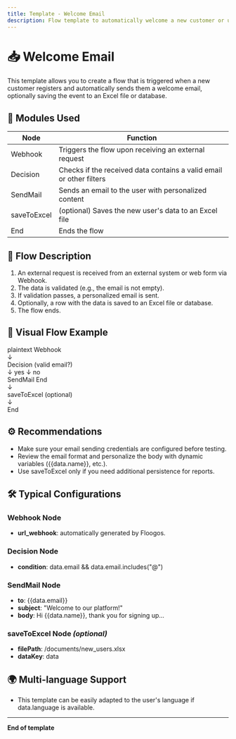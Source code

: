 ```yaml
---
title: Template - Welcome Email
description: Flow template to automatically welcome a new customer or user.
---
```


# 📥 Welcome Email

This template allows you to create a flow that is triggered when a new customer registers and automatically sends them a welcome email, optionally saving the event to an Excel file or database.

## 🧩 Modules Used

| Node         | Function                                                              |
|--------------|-----------------------------------------------------------------------|
| Webhook      | Triggers the flow upon receiving an external request                 |
| Decision     | Checks if the received data contains a valid email or other filters  |
| SendMail     | Sends an email to the user with personalized content                 |
| saveToExcel  | (optional) Saves the new user's data to an Excel file                |
| End          | Ends the flow                                                         |

## 📝 Flow Description
1. An external request is received from an external system or web form via Webhook.
2. The data is validated (e.g., the email is not empty).
3. If validation passes, a personalized email is sent.
4. Optionally, a row with the data is saved to an Excel file or database.
5. The flow ends.

## 📄 Visual Flow Example
plaintext
Webhook  
   ↓  
Decision (valid email?)  
   ↓ yes              ↓ no  
SendMail           End  
   ↓  
saveToExcel (optional)  
   ↓  
End

## ⚙️ Recommendations
- Make sure your email sending credentials are configured before testing.
- Review the email format and personalize the body with dynamic variables ({{data.name}}, etc.).
- Use saveToExcel only if you need additional persistence for reports.

## 🛠 Typical Configurations

### Webhook Node
- **url_webhook**: automatically generated by Floogos.

### Decision Node
- **condition**: data.email && data.email.includes("@")

### SendMail Node
- **to**: {{data.email}}
- **subject**: "Welcome to our platform!"
- **body**: Hi {{data.name}}, thank you for signing up...

### saveToExcel Node *(optional)*
- **filePath**: /documents/new_users.xlsx
- **dataKey**: data

## 🌍 Multi-language Support
- This template can be easily adapted to the user's language if data.language is available.

---
**End of template**
